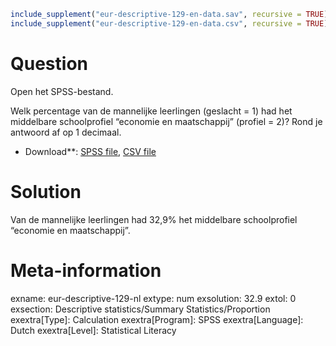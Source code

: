 ```r
include_supplement("eur-descriptive-129-en-data.sav", recursive = TRUE)
include_supplement("eur-descriptive-129-en-data.csv", recursive = TRUE)
```

Question
========
Open het SPSS-bestand.

Welk percentage van de mannelijke leerlingen (geslacht = 1) had het middelbare schoolprofiel "economie en maatschappij" (profiel = 2)? Rond je antwoord af op 1 decimaal.

* Download**: [SPSS file](eur-descriptive-129-en-data.sav), [CSV file](eur-descriptive-129-en-data.csv)


Solution
========
Van de mannelijke leerlingen had 32,9% het middelbare schoolprofiel "economie en maatschappij".

Meta-information
================
exname: eur-descriptive-129-nl
extype: num
exsolution: 32.9
extol: 0
exsection: Descriptive statistics/Summary Statistics/Proportion
exextra[Type]: Calculation
exextra[Program]: SPSS
exextra[Language]: Dutch
exextra[Level]: Statistical Literacy
